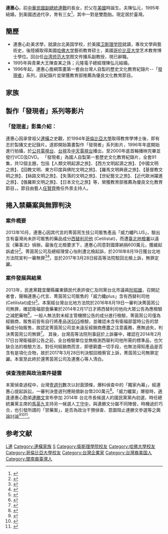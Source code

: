 {{Infobox_Person
|name = 連惠心
|英文名 = Arlene Lien（{{lang|en|Arlene Lien}}）
|image=
|box_width= 
|occupation= 
| period = 
|birth_name=
| other_names =
| Sex = 女
|birth_date= {{birth_date_and_age|1967|8|01}}
|birth_place= {{USA}}
|death_date= 
|death_place=
| nationality = {{ROC}}<br>{{USA}}
| residence = {{TW}}
| party =
| religion =
| spouse = 陳弘元（1995年結婚）
| children  = 3女
| parents       = [[連戰|連戰]]（父）、[[連方瑀|方瑀]]（母） 
| relatives     = [[連橫_(歷史學家)|連橫]]（曾祖父）<br/>[[連震東|連震東]]（祖父）<br/>[[趙蘭坤|趙蘭坤]]（祖母）<br/>[[林文月|林文月]]（表姑）<br />[[連勝文|連勝文]]（弟）<br />  [[連勝武|連勝武]]（弟）<br />[[連詠心|連詠心]]（妹）
| educate = *美國[[卫斯理学院|卫斯理学院]]學士
*美國[[哈佛大學|哈佛大學]]教育碩士
*美國[[哥伦比亚大学|哥伦比亚大学]]艺术教育博士
| past = *臺灣師範大學圖文傳播學系副教授（辭職）<br>
*文教記錄片「發現者」製作人
*文教記錄片「歷史的台灣」製作人
| work = 
| award =
}}
'''連惠心'''{{BD|1967年|8月1日||}}，前[[中華民國|中華民國]][[中華民國副總統|副總統]][[連戰|連戰]]的長女，於父在[[美國|美國]]時誕生。夫陳弘元，1995年結婚，到美國透過代孕，育有三女<ref>{{cite news|url=https://tw.appledaily.com/headline/20191130/CIA3N2LOVC4CS5QNAKOQUGXVMY/|title=赴美找代孕 連惠心喜獲3女|date=2019年11月30日|publisher=[[蘋果日報|蘋果日報]]|accessdate=2021年8月10日|archive-date=2021年8月10日|archive-url=https://web.archive.org/web/20210810122604/https://tw.appledaily.com/headline/20191130/CIA3N2LOVC4CS5QNAKOQUGXVMY/|dead-url=no}}</ref>，其中一對是雙胞胎。現定居於臺灣。

==簡歷==
*連惠心赴美求學，就讀台北美国学校，於美國[[卫斯理学院|卫斯理学院]]就讀，專攻文學與藝術史，後陸續取得美國[[哈佛大学|哈佛大学]]藝術教育硕士，美國[[哥伦比亚大学|哥伦比亚大学]]艺术教育博士學位。回台任[[台湾师范大学|台湾师范大学]]图文传播系副教授，現已辭職。
*1995年與青果大王陳查某之孫；元隆電子總經理陳弘元結婚。
*1996年起，連惠心擔綱策畫第一套由台灣人自製的歷史文化教育紀錄片--「[[發現者|發現者]]」系列，該紀錄片並榮獲教育部推薦為優良文化教育節目。

==家族==
{{連橫家族}}

==製作「發現者」系列等影片==
===「[[發現者|發現者]]」影集介紹：===
連惠心因承曾祖父[[連橫|連橫]]之史觀，於1994年[[哥倫比亞大學|哥倫比亞大學]]取得教育學博士後，即有志於製播文史記錄片。遂即開始籌畫製作「發現者」系列影片，1996年年底開始進行拍攝，於[[公共電視台|公共電視台]]、[[台視|台視]]及[[中天電視台|中天電視台]]播出，至2000年底首輪播映完畢並發行VCD及DVD。 
「發現者」為國人自製第一套歷史文化教育紀錄片，全套91集，共12個主題，包括【人類文明起源之旅】、【西方文明起源之旅】、【中國文明之旅】、【回教文明、東方印度與佛陀文明之旅】、【羅馬文明興衰之旅】、【基督教文明之旅】、【絲路文明之旅】、【失落的文明之旅】、【世紀藝文之旅】、【近代歐洲躍進之旅】、【俄羅斯文明之旅】、【日本文化之旅】等，榮獲教育部推薦為優良文化教育節目，{{fact|開播後連續數年名列公共電視視聽產品銷售排行榜第一名}}。節目由藝人[[任賢齊|任賢齊]]擔任外景主持人。

==捲入禁藥案與無罪判決==
===案件概要===
2013年10月，連惠心因其代言的菁茵荋生技公司販售產品「威力纖PLUS」，驗出含有臺灣尚未許可販售的藥品成分[[西替利司他|西替利司他]] (Cetilistat)，而遭[[臺北地檢署|臺北地檢署]]以違反《藥事法》偵辦。最後在北檢要求下，連惠心同意對國庫納捐600萬元，獲緩起訴處分<ref>{{cite news|url=http://www.chinatimes.com/newspapers/20140712000094-260205|title=涉賣偽禁藥 連惠心緩起訴|date=2014年7月12日|publisher=[[中時電子報|中時電子報]]|accessdate=2017年4月22日|archive-date=2018年10月11日|archive-url=https://web.archive.org/web/20181011013212/http://www.chinatimes.com/newspapers/20140712000094-260205|dead-url=no}}</ref>。菁茵荋公司及總經理曾心怡則遭北檢起訴，於2016年8月19日獲台北地方法院宣判一審無罪<ref>{{cite news|url=https://www.youtube.com/watch?v=XDmtn8-bkVU|title=禁藥案無罪連惠心：感謝法官還清白|date=2016年8月16日|publisher=[[壹電視新聞台|壹電視新聞台]]|accessdate=2017年4月22日|archive-date=2018年10月11日|archive-url=https://web.archive.org/web/20181011013133/https://www.youtube.com/watch?v=XDmtn8-bkVU|dead-url=no}}</ref><ref>{{cite news|url=http://news.ebc.net.tw/news.php?nid=43194|title=連戰之女連惠心涉及禁藥案 北院判無罪|date=2016年11月23日|publisher=[[東森新聞|東森新聞]]|accessdate=2017年4月22日|archive-date=2018年10月11日|archive-url=https://web.archive.org/web/20181011013201/https://news.ebc.net.tw/news.php?nid=43194|dead-url=no}}</ref>，並於2017年3月28日經高等法院駁回北檢上訴，無罪定讞。
===案件發展與結果===
2013年，民進黨籍宜蘭縣羅東鎮民代表許俊仁及同黨台北市議員[[阮昭雄|阮昭雄]]，召開記者會，聲稱連惠心代言、菁茵荋公司販售的「威力纖plus」含有西替利司他 (Cetilistat)成分<ref>{{cite news|url=http://www.chinatimes.com/newspapers/20131101001191-260603|title=精準驗禁藥，比醫師還專業 神祕歐巴桑扳倒連惠心|date=2013年11月1日|publisher=[[中時電子報|中時電子報]]|accessdate=2017年4月22日|archive-date=2019年8月15日|archive-url=https://web.archive.org/web/20190815073922/https://www.chinatimes.com/newspapers/20131101001191-260603|dead-url=no}}</ref>。本案經台灣台北地方法院於2016年8月19日一審判決菁茵荋公司無罪，確認衛福部食藥署於2014年2月17日才將西替利司他向大眾公告為應檢驗之減肥藥物<ref>{{cite news|url=http://www.fda.gov.tw/upload/133/Content/2014032014283366278.pdf|title=中藥及食品中摻加西藥之檢驗方法|date=2013年11月23日|publisher=[[食品藥物管理署|食品藥物管理署]]|accessdate=2017年4月22日|archive-date=2018年10月11日|archive-url=https://web.archive.org/web/20181011013156/https://www.fda.gov.tw/upload/133/Content/2014032014283366278.pdf|dead-url=no}}</ref>，一般人無法對未經主管機關公告的成分進行檢驗，菁茵荋公司僅為經銷商，販售前皆有自行將產品送[[SGS|SGS]]檢驗，並確認未含有衛福部當時公告的禁藥成分始販售，故認定菁茵荋公司並未違反經銷商應盡之注意義務，應無過失，判決菁茵荋公司無罪<ref>{{cite news|url=http://news.ltn.com.tw/news/society/breakingnews/1798624|title=投資案獲判無罪 連惠心：希望再無政治領導偵查|date=2016年8月17日|publisher=[[自由時報|自由時報]]|accessdate=2017年4月22日|archive-date=2018年12月16日|archive-url=https://web.archive.org/web/20181216173708/http://news.ltn.com.tw/news/society/breakingnews/1798624|dead-url=no}}</ref>。
其後，台灣高等法院刑事庭於上訴審中，確認在2014年2月17日台灣衛福部公告之前，全台檢驗單位並無檢測西替利司他所需的標準品，也欠缺合法的檢驗方法，對任何經銷商而言，即便窮盡一切手段，也無法得知產品是否含有是項化合物，故於2017年3月28日判決駁回檢察官上訴，菁茵荋公司無罪定讞。本案至此終於還菁茵荋公司及連惠心等人清白。

===偵查洩密與政治案件疑雲===
本案偵查過程中，台灣[[壹週刊_(台灣)|壹週刊]]數次以封面頭條，爆料偵查中的「獨家內幕」，經連惠心提起訴訟，一審判決壹週刊應賠償新台幣200萬元<ref>{{cite news|url=http://news.ltn.com.tw/news/society/breakingnews/1607496|title=被指早知「威力纖」含禁藥 連惠心告《壹週刊》又告捷|date=2016年2月19日|publisher=[[自由時報|自由時報]]|accessdate=2017年4月22日|archive-date=2018年12月16日|archive-url=https://web.archive.org/web/20181216123308/http://news.ltn.com.tw/news/society/breakingnews/1607496|dead-url=no}}</ref>。「威力纖案」爆發時，適逢連惠心胞弟[[連勝文|連勝文]]宣布參加 2014年 台北市長候選人的國民黨黨內初選，時任總統兼黨主席的[[馬英九|馬英九]]支持另一候選人[[丁守中|丁守中]]，與連勝文分屬不同陣營，時機過於巧合，也引發所謂的「禁藥案」，是否為政治干預偵查、意圖阻止連勝文參選等之輿論討論<ref>{{cite news|url=http://www.setn.com/News.aspx?NewsID=4760|title=威力纖案衝擊？連勝文民調首輸柯文哲|date=2013年11月22日|publisher=[[三立新聞網|三立新聞網]]|accessdate=2017年4月22日|archive-date=2018年10月11日|archive-url=https://web.archive.org/web/20181011013140/https://www.setn.com/News.aspx?NewsID=4760|dead-url=no}}</ref><ref>{{cite news|url=http://news.ltn.com.tw/news/politics/breakingnews/893733|title=禁藥案衝擊 鄭弘儀：綠有望打贏北市|date=2013年10月31日|publisher=[[自由時報|自由時報]]|accessdate=2017年4月22日|archive-date=2018年12月13日|archive-url=https://web.archive.org/web/20181213231655/http://news.ltn.com.tw/news/politics/breakingnews/893733|dead-url=no}}</ref><ref>{{cite news|url=http://big5.taiwan.cn/taiwan/jsxw/201311/t20131101_5134037.htm|title=“綠委”質疑馬英九借“威力纖”案清算政敵|date=2013年11月1日|accessdate=2017年4月22日|archive-date=2018年10月11日|archive-url=https://web.archive.org/web/20181011013156/http://big5.taiwan.cn/taiwan/jsxw/201311/t20131101_5134037.htm|dead-url=no}}</ref>。

==参考文献==
{{reflist|2}}

{{DEFAULTSORT: Lien, Arlene}}
[[Category:中國國民黨女黨員|L連]]
[[Category:連橫家族|Category:連橫家族]]
[[Category:連姓|S]]
[[Category:衛斯理學院校友|Category:衛斯理學院校友]]
[[Category:哈佛大學校友|Category:哈佛大學校友]]
[[Category:哥倫比亞大學校友|Category:哥倫比亞大學校友]]
[[Category:台灣企業家|Category:台灣企業家]]
[[Category:台灣裔美国人|Category:台灣裔美国人]]
[[Category:閩南裔臺灣人|Category:閩南裔臺灣人]]